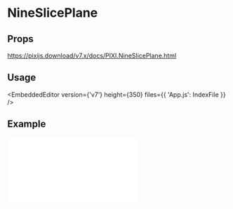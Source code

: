 
# NineSlicePlane

## Props

https://pixijs.download/v7.x/docs/PIXI.NineSlicePlane.html

## Usage

<EmbeddedEditor version={'v7'} height={350} files={{ 'App.js': IndexFile }} />

## Example

<iframe
  height={500}
  scrolling="no"
  title="Nine Slice Plane"
  src="//codepen.io/inlet/embed/8bf47b3e9a4539c472ea2836780c59eb/?height=300&theme-id=33987&default-tab=result&embed-version=2"
  frameBorder="no"
  allowFullScreen={true}
  style={{ width: '100%' }}
/>

